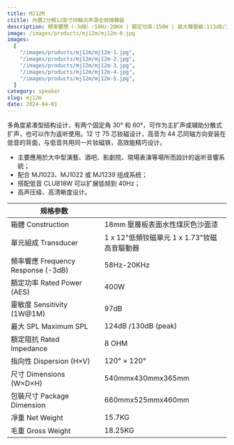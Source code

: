 ```yaml
---
title: MJ12M
ctitle: 內置2分頻12英寸同軸点声源全频揚聲器
description: 頻率響應（-3dB）:50Hz-20KH | 額定功率:150W | 最大聲壓級:113dB/119dB
image: /images/products/mj12m/mj12m-0.jpg
images:
  [
    "/images/products/mj12m/mj12m-1.jpg",
    "/images/products/mj12m/mj12m-2.jpg",
    "/images/products/mj12m/mj12m-3.jpg",
    "/images/products/mj12m/mj12m-4.jpg",
    "/images/products/mj12m/mj12m-5.jpg",
  ]
category: speaker
slug: mj12m
date: 2024-04-01
---
```


多角度紧凑型结构设计，有两个固定角 30° 和 60°，可作为主扩声或辅助分散式扩声，也可以作为返听使用。12 寸 75 芯钕磁设计，高音为 44 芯同轴方向安装在低音的背面，与低音共用同一片钕磁铁，高效能精巧设计。

- 主要應用於大中型演藝、酒吧、影劇院、現場表演等場所而設計的返听音響系統；
- 配合 MJ1023、MJ1022 或 MJ1239 组成系统；
- 搭配低音 CLUB18W 可以扩展低频到 40Hz；
- 高声压级、高清晰度设计。

| 规格参数                           |                                             |
| ---------------------------------- | ------------------------------------------- |
| 箱體 Construction                  | 18mm 壓層板表面水性煤灰色沙面漆             |
| 單元組成 Transducer                | 1 x 12"低頻钕磁單元 1 x 1.73"钕磁高音驅動器 |
| 頻率響應 Frequency Response (-3dB) | 58Hz-20KHz                                  |
| 額定功率 Rated Power (AES)         | 400W                                        |
| 靈敏度 Sensitivity (1W@1M)         | 97dB                                        |
| 最大 SPL Maximum SPL               | 124dB /130dB (peak)                         |
| 額定阻抗 Rated Impedance           | 8 OHM                                       |
| 指向性 Dispersion (H×V)            | 120° × 120°                                 |
| 尺寸 Dimensions (W×D×H)            | 540mmx430mmx365mm                           |
| 包裝尺寸 Package Dimension         | 660mmx525mmx460mm                           |
| 凈重 Net Weight                    | 15.7KG                                      |
| 毛重 Gross Weight                  | 18.25KG                                     |
